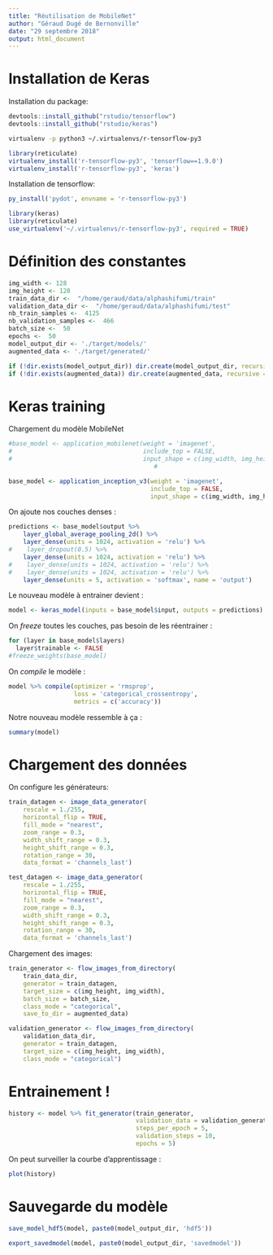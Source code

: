 ```yaml
---
title: "Réutilisation de MobileNet"
author: "Géraud Dugé de Bernonville"
date: "29 septembre 2018"
output: html_document
---
```


# Installation de Keras

Installation du package:

```r
devtools::install_github("rstudio/tensorflow")
devtools::install_github("rstudio/keras")
```

```bash
virtualenv -p python3 ~/.virtualenvs/r-tensorflow-py3
```

```r
library(reticulate)
virtualenv_install('r-tensorflow-py3', 'tensorflow==1.9.0')
virtualenv_install('r-tensorflow-py3', 'keras')

```

Installation de tensorflow:

```r
py_install('pydot', envname = 'r-tensorflow-py3')
```

```r
library(keras)
library(reticulate)
use_virtualenv('~/.virtualenvs/r-tensorflow-py3', required = TRUE)
```

# Définition des constantes

```r
img_width <- 128
img_height <- 128
train_data_dir <-  "/home/geraud/data/alphashifumi/train"
validation_data_dir <-  "/home/geraud/data/alphashifumi/test"
nb_train_samples <-  4125
nb_validation_samples <-  466 
batch_size <-  50
epochs <-  50
model_output_dir <- './target/models/'
augmented_data <- './target/generated/'

if (!dir.exists(model_output_dir)) dir.create(model_output_dir, recursive = TRUE)
if (!dir.exists(augmented_data)) dir.create(augmented_data, recursive = TRUE)
```

# Keras training

Chargement du modèle MobileNet

```r
#base_model <- application_mobilenet(weight = 'imagenet',
#                                    include_top = FALSE,
#                                    input_shape = c(img_width, img_height, 3))
                                        #

base_model <- application_inception_v3(weight = 'imagenet',
                                       include_top = FALSE,
                                       input_shape = c(img_width, img_height, 3))

```

On ajoute nos couches denses :

```r
predictions <- base_model$output %>%
    layer_global_average_pooling_2d() %>%
    layer_dense(units = 1024, activation = 'relu') %>%
#    layer_dropout(0.5) %>%
    layer_dense(units = 1024, activation = 'relu') %>%
#    layer_dense(units = 1024, activation = 'relu') %>%
#    layer_dense(units = 1024, activation = 'relu') %>%
    layer_dense(units = 5, activation = 'softmax', name = 'output')

```

Le nouveau modèle à entrainer devient :
```r
model <- keras_model(inputs = base_model$input, outputs = predictions)
```

On _freeze_ toutes les couches, pas besoin de les réentrainer :

```r
for (layer in base_model$layers)
  layer$trainable <- FALSE
#freeze_weights(base_model)
```

On _compile_ le modèle :

```r
model %>% compile(optimizer = 'rmsprop',
                  loss = 'categorical_crossentropy',
                  metrics = c('accuracy'))
```

Notre nouveau modèle ressemble à ça :

```r
summary(model)
```
# Chargement des données

On configure les générateurs:
```r
train_datagen <- image_data_generator(
    rescale = 1./255,
    horizontal_flip = TRUE,
    fill_mode = "nearest",
    zoom_range = 0.3,
    width_shift_range = 0.3,
    height_shift_range = 0.3,
    rotation_range = 30,
    data_format = 'channels_last')

test_datagen <- image_data_generator(
    rescale = 1./255,
    horizontal_flip = TRUE,
    fill_mode = "nearest",
    zoom_range = 0.3,
    width_shift_range = 0.3,
    height_shift_range = 0.3,
    rotation_range = 30,
    data_format = 'channels_last')

```

Chargement des images:

```r
train_generator <- flow_images_from_directory(
    train_data_dir,
    generator = train_datagen,
    target_size = c(img_height, img_width),
    batch_size = batch_size, 
    class_mode = "categorical",
    save_to_dir = augmented_data)

validation_generator <- flow_images_from_directory(
    validation_data_dir,
    generator = train_datagen,
    target_size = c(img_height, img_width),
    class_mode = "categorical")

```

# Entrainement !

```r
history <- model %>% fit_generator(train_generator,
                                   validation_data = validation_generator,
                                   steps_per_epoch = 5,
                                   validation_steps = 10,
                                   epochs = 5)

```

On peut surveiller la courbe d'apprentissage :

```r
plot(history)
```

# Sauvegarde du modèle

```r
save_model_hdf5(model, paste0(model_output_dir, 'hdf5'))
```

```r
export_savedmodel(model, paste0(model_output_dir, 'savedmodel'))
```

